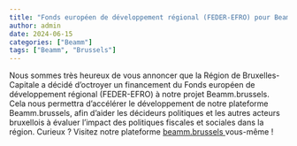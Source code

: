 ```yaml
---
title: "Fonds européen de développement régional (FEDER-EFRO) pour Beamm.brussels"
author: admin
date: 2024-06-15
categories: ["Beamm"]
tags: ["Beamm", "Brussels"]
---
```



Nous sommes très heureux de vous annoncer que la Région de Bruxelles-Capitale a décidé d’octroyer un financement du Fonds européen de développement régional (FEDER-EFRO) à notre projet Beamm.brussels. Cela nous permettra d'accélérer le développement de notre plateforme Beamm.brussels, afin d'aider les décideurs politiques et les autres acteurs bruxellois à évaluer l'impact des politiques fiscales et sociales dans la région. Curieux ? Visitez notre plateforme <a href="https://beamm.brussels"> beamm.brussels </a> vous-même !